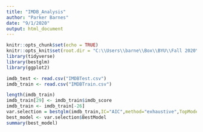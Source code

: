 ```yaml
---
title: "IMDB_Analysis"
author: "Parker Barnes"
date: "9/1/2020"
output: html_document
---
```


```r
knitr::opts_chunk$set(echo = TRUE)
knitr::opts_knit$set(root.dir = "C:\\Users\\barne\\Box\\BYU\\Fall 2020\\STAT 495R (Kaggle)\\data\\")
library(tidyverse)
library(bestglm)
library(ggplot2)
```

```r
imdb_test <- read.csv("IMDBTest.csv")
imdb_train <- read.csv("IMDBTrain.csv")
```

```r
length(imdb_train)
imdb_train[29] <- imdb_train$imdb_score
imdb_train <- imdb_train[-26]
var.selection = bestglm(imdb_train,IC="AIC",method="exhaustive",TopModels=1, na.omit = T)
best_model <- var.selection$BestModel
summary(best_model)
```




